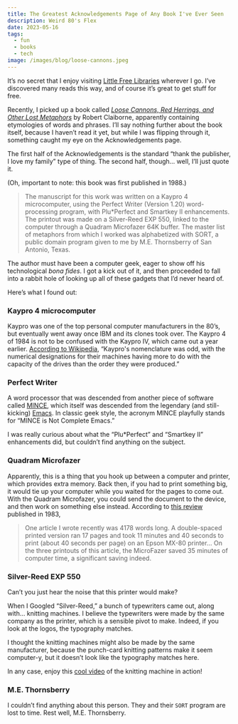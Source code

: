 ```yaml
---
title: The Greatest Acknowledgements Page of Any Book I've Ever Seen
description: Weird 80's Flex
date: 2023-05-16
tags:
  - fun
  - books
  - tech
image: /images/blog/loose-cannons.jpeg
---
```


It’s no secret that I enjoy visiting [Little Free Libraries][1] wherever I go. I’ve discovered many reads this way, and of course it’s great to get stuff for free.

Recently, I picked up a book called [_Loose Cannons, Red Herrings, and Other Lost Metaphors_][2] by Robert Claiborne, apparently containing etymologies of words and phrases. I’ll say nothing further about the book itself, because I haven’t read it yet, but while I was flipping through it, something caught my eye on the Acknowledgements page.

The first half of the Acknowledgements is the standard “thank the publisher, I love my family” type of thing. The second half, though… well, I’ll just quote it.

(Oh, important to note: this book was first published in 1988.)

> The manuscript for this work was written on a Kaypro 4 microcomputer, using the Perfect Writer (Version 1.20) word-processing program, with Plu\*Perfect and Smartkey II enhancements. The printout was made on a Silver-Reed EXP 550, linked to the computer through a Quadram Microfazer 64K buffer. The master list of metaphors from which I worked was alphabetized with SORT, a public domain program given to me by M.E. Thornsberry of San Antonio, Texas.

 The author must have been a computer geek, eager to show off his technological _bona fides_. I got a kick out of it, and then proceeded to fall into a rabbit hole of looking up all of these gadgets that I’d never heard of.

Here’s what I found out:

### Kaypro 4 microcomputer

Kaypro was one of the top personal computer manufacturers in the 80’s, but eventually went away once IBM and its clones took over. The Kaypro 4 of 1984 is not to be confused with the Kaypro IV, which came out a year earlier. [According to Wikipedia][3], “Kaypro's nomenclature was odd, with the numerical designations for their machines having more to do with the capacity of the drives than the order they were produced.”

<BlogImage src={kaypro} alt="Kaypro 4" />

### Perfect Writer

A word processor that was descended from another piece of software called [MINCE][4], which itself was descended from the legendary (and still-kicking) [Emacs][5]. In classic geek style, the acronym MINCE playfully stands for “MINCE is Not Complete Emacs.”

I was really curious about what the “Plu\*Perfect” and “Smartkey II” enhancements did, but couldn’t find anything on the subject.

### Quadram Microfazer

Apparently, this is a thing that you hook up between a computer and printer, which provides extra memory. Back then, if you had to print something big, it would tie up your computer while you waited for the pages to come out. With the Quadram Microfazer, you could send the document to the device, and then work on something else instead. According to [this review][6] published in 1983,

> One article I wrote recently was 4178 words long. A double-spaced printed version ran 17 pages and took 11 minutes and 40 seconds to print (about 40 seconds per page) on an Epson MX-80 printer… On the three printouts of this article, the MicroFazer saved 35 minutes of computer time, a significant saving indeed.

<BlogImage src={microfazer} alt="Quadram Microfazer" />

### Silver-Reed EXP 550

Can’t you just hear the noise that this printer would make?

<BlogImage src={printer} alt="Silver-Reed printer" />

When I Googled “Silver-Reed,” a bunch of typewriters came out, along with… knitting machines. I believe the typewriters were made by the same company as the printer, which is a sensible pivot to make. Indeed, if you look at the logos, the typography matches.

<BlogImage src={typewriter} alt="Silver-Reed typewriter" />

I thought the knitting machines might also be made by the same manufacturer, because the punch-card knitting patterns make it seem computer-y, but it doesn’t look like the typography matches here.

<BlogImage src={knitting} alt="Silver-Reed knitting" />

In any case, enjoy this [cool video][7] of the knitting machine in action!

### M.E. Thornsberry

I couldn’t find anything about this person. They and their `SORT` program are lost to time. Rest well, M.E. Thornsberry.

[1]:	https://littlefreelibrary.org/
[2]:	https://app.thestorygraph.com/books/9eeaa732-0e04-49f8-88f5-daea68ab1a75
[3]:	[https://en.wikipedia.org/wiki/Kaypro#Kaypro%5C_by%5C_model%5C_and%5C_year]
[4]:	https://en.wikipedia.org/wiki/MINCE
[5]:	https://www.gnu.org/software/emacs/
[6]:	https://www.atarimagazines.com/creative/v9n3/64_Quadram_MicroFazer_Data_B.php
[7]:	https://www.youtube.com/watch?v=HfmbFDTY5eQ